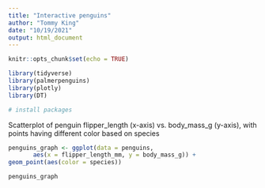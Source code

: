 ```yaml
---
title: "Interactive penguins"
author: "Tommy King"
date: "10/19/2021"
output: html_document
---
```


```r
knitr::opts_chunk$set(echo = TRUE)

library(tidyverse)
library(palmerpenguins)
library(plotly)
library(DT)

# install packages
```

Scatterplot of penguin flipper_length (x-axis) vs. body_mass_g (y-axis), with points having different color based on species
```r
penguins_graph <- ggplot(data = penguins, 
       aes(x = flipper_length_mm, y = body_mass_g)) +
geom_point(aes(color = species))

penguins_graph
```

